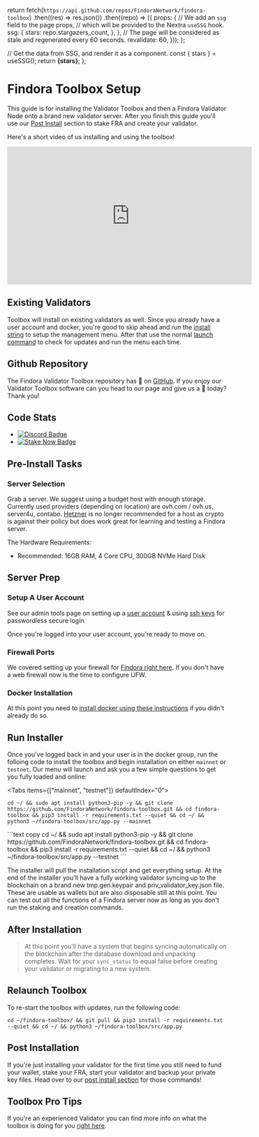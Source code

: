 
  return fetch(`https://api.github.com/repos/FindoraNetwork/findora-toolbox`)
    .then((res) => res.json())
    .then((repo) => ({
      props: {
        // We add an `ssg` field to the page props,
        // which will be provided to the Nextra `useSSG` hook.
        ssg: {
          stars: repo.stargazers_count,
        },
      },
      // The page will be considered as stale and regenerated every 60 seconds.
      revalidate: 60,
    }));
};

  // Get the data from SSG, and render it as a component.
  const { stars } = useSSG();
  return <strong>{stars}</strong>;
};

# Findora Toolbox Setup

This guide is for installing the Validator Toolbox and then a Findora Validator Node onto a brand new validator server. After you finish this guide you'll use our [Post Install](/findora/post) section to stake FRA and create your validator.

Here's a short video of us installing and using the toolbox!

<iframe
  width="560"
  height="315"
  src="https://www.youtube.com/embed/AVGirvlA5ow"
  title="YouTube video player"
  frameBorder="0"
  allow="accelerometer; autoplay; clipboard-write; encrypted-media; gyroscope; picture-in-picture"
  allowFullScreen
></iframe>

## Existing Validators

Toolbox will install on existing validators as well. Since you already have a user account and docker, you're good to skip ahead and run the [install string](/findora/toolbox#run-installer) to setup the management menu. After that use the normal [launch command](/findora/toolbox#relaunch-toolbox) to check for updates and run the menu each time.

## Github Repository

The Findora Validator Toolbox repository has <Stars /> 🌟 on [GitHub](https://github.com/FindoraNetwork/findora-toolbox). If you enjoy our Validator Toolbox software can you head to our page and give us a 🌟 today? Thank you!

## Code Stats

- [![Discord Badge](https://img.shields.io/badge/chat-discord-purple?logo=discord)](https://discord.gg/Rcz5T6D9CV)
- [![Stake Now Badge](https://img.shields.io/badge/stake-findora-purple)](https://bit.ly/easynodefra)

## Pre-Install Tasks

### Server Selection

Grab a server. We suggest using a budget host with enough storage. Currently used providers (depending on location) are ovh.com / ovh.us, server4u, contabo. [Hetzner](https://hetzner.cloud/?ref=uUlKM6mNXPli) is no longer recommended for a host as crypto is against their policy but does work great for learning and testing a Findora server.

The Hardware Requirements:

- Recommended: 16GB RAM, 4 Core CPU, 300GB NVMe Hard Disk

## Server Prep

### Setup A User Account

See our admin tools page on setting up a [user account](/admin#user-account) & using [ssh keys](/admin#ssh-keys) for passwordless secure login.

Once you're logged into your user account, you're ready to move on.

### Firewall Ports

We covered setting up your firewall for [Findora right here](/findora/new#firewall). If you don't have a web firewall now is the time to configure UFW.

### Docker Installation

At this point you need to [install docker using these instructions](/admin#docker-installation) if you didn't already do so.

## Run Installer

Once you've logged back in and your user is in the docker group, run the folloing code to install the toolbox and begin installation on either `mainnet` or `testnet`. Our menu will launch and ask you a few simple questions to get you fully loaded and online:

<Tabs items={["mainnet", "testnet"]} defaultIndex="0">
  <Tab>
  ```text copy
  cd ~/ && sudo apt install python3-pip -y && git clone https://github.com/FindoraNetwork/findora-toolbox.git && cd findora-toolbox && pip3 install -r requirements.txt --quiet && cd ~/ && python3 ~/findora-toolbox/src/app.py --mainnet
  ```
  </Tab>
  <Tab>
  ```text copy
  cd ~/ && sudo apt install python3-pip -y && git clone https://github.com/FindoraNetwork/findora-toolbox.git && cd findora-toolbox && pip3 install -r requirements.txt --quiet && cd ~/ && python3 ~/findora-toolbox/src/app.py --testnet
  ```
  </Tab>
</Tabs>

The installer will pull the installation script and get everything setup. At the end of the installer you'll have a fully working validator syncing up to the blockchain on a brand new tmp.gen.keypair and priv_validator_key.json file. These are usable as wallets but are also disposable still at this point. You can test out all the functions of a Findora server now as long as you don't run the staking and creation commands.

## After Installation

> At this point you'll have a system that begins syncing automatically on the blockchain after the database download and unpacking completes. Wait for your `sync_status` to equal false before creating your validator or migrating to a new system.

## Relaunch Toolbox

To re-start the toolbox with updates, run the following code:

```text copy
cd ~/findora-toolbox/ && git pull && pip3 install -r requirements.txt --quiet && cd ~/ && python3 ~/findora-toolbox/src/app.py
```

## Post Installation

If you're just installing your validator for the first time you still need to fund your wallet, stake your FRA, start your validator and backup your private key files. Head over to our [post install section](/findora/post) for those commands!

## Toolbox Pro Tips

If you're an experienced Validator you can find more info on what the toolbox is doing for you [right here](/findora/docs).
